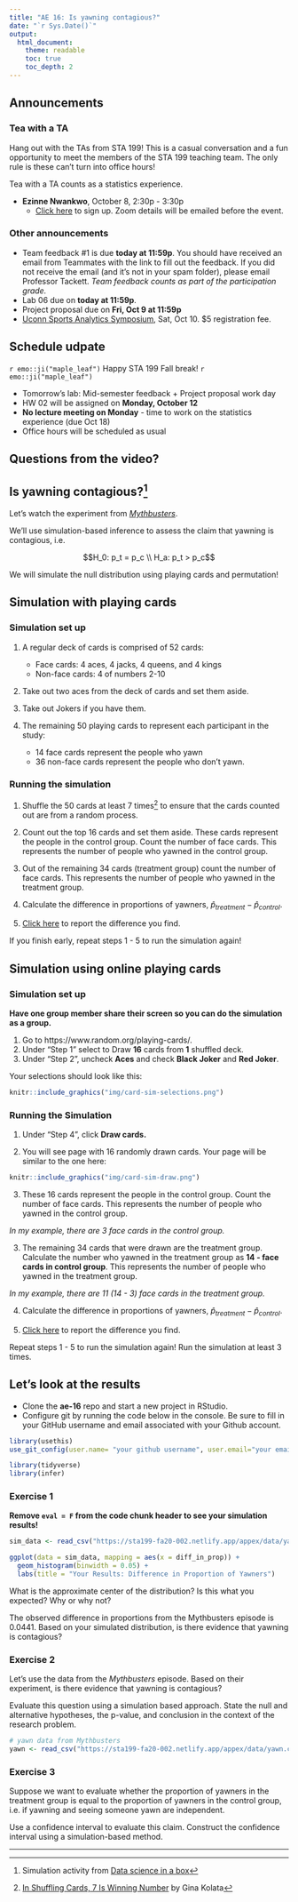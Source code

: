 ```yaml
---
title: "AE 16: Is yawning contagious?"
date: "`r Sys.Date()`"
output: 
  html_document:
    theme: readable
    toc: true
    toc_depth: 2
---
```


## Announcements 

### Tea with a TA 

Hang out with the TAs from STA 199! This is a casual conversation and a fun opportunity to meet the members of the STA 199 teaching team. The only rule is these can't turn into office hours! 

Tea with a TA counts as a statistics experience.

- **Ezinne Nwankwo**, October 8, 2:30p - 3:30p
  - [Click here](https://forms.gle/EPdQBFigj93JYTET7) to sign up. Zoom details will be emailed before the event.

### Other announcements

- Team feedback #1 is due **today at 11:59p**. You should have received an email from Teammates with the link to fill out the feedback. If you did not receive the email (and it's not in your spam folder), please email Professor Tackett. *Team feedback counts as part of the participation grade.*
- Lab 06 due on **today at 11:59p**.
- Project proposal due on **Fri, Oct 9 at 11:59p**
- [Uconn Sports Analytics Symposium](https://statds.org/events/ucsas2020/index.html), Sat, Oct 10. $5 registration fee.

## Schedule udpate 

`r emo::ji("maple_leaf")` Happy STA 199 Fall break! `r emo::ji("maple_leaf")`

- Tomorrow's lab: Mid-semester feedback + Project proposal work day
- HW 02 will be assigned on **Monday, October 12**
- **No lecture meeting on Monday** - time to work on the statistics experience (due Oct 18)
- Office hours will be scheduled as usual

## Questions from the video? 

## Is yawning contagious?[^ds]

Let's watch the experiment from [*Mythbusters*](https://www.discovery.com/tv-shows/mythbusters/videos/is-yawning-contagious-2). 

We'll use simulation-based inference to assess the claim that yawning is contagious, i.e. 

$$H_0: p_t = p_c \\
H_a: p_t > p_c$$

We will simulate the null distribution using playing cards and permutation! 

## Simulation with playing cards 

### Simulation set up

1. A regular deck of cards is comprised of 52 cards: 
    - Face cards: 4 aces, 4 jacks, 4 queens, and 4 kings
    - Non-face cards: 4 of numbers 2-10

2. Take out two aces from the deck of cards and set them aside.

3. Take out Jokers if you have them.

4. The remaining 50 playing cards to represent each participant in the study:
    - 14 face cards represent the people who yawn
    - 36 non-face cards represent the people who don't yawn.

### Running the simulation 

1. Shuffle the 50 cards at least 7 times[^1] to ensure that the cards counted out are from a random process.

2. Count out the top 16 cards and set them aside. These cards represent the people in the control group. Count the number of face cards. This represents the number of people who yawned in the control group. 

3. Out of the remaining 34 cards (treatment group) count the number of face cards. This represents the number of people who yawned in the treatment group. 

4. Calculate the difference in proportions of yawners, $\hat{p}_{treatment} - \hat{p}_{control}$. 

5. [Click here](https://forms.gle/RPvcghskHcY4wsjNA) to report the difference you find.

If you finish early, repeat steps 1 - 5 to run the simulation again! 

## Simulation using online playing cards 

### Simulation set up

**Have one group member share their screen so you can do the simulation as a group.**

1. Go to https://www.random.org/playing-cards/. 
2. Under "Step 1" select to Draw **16** cards from **1** shuffled deck. 
3. Under "Step 2", uncheck **Aces** and check **Black Joker** and **Red Joker**.

Your selections should look like this: 

```r
knitr::include_graphics("img/card-sim-selections.png")
```


### Running the Simulation

1. Under "Step 4", click **Draw cards.**

2. You will see page with 16 randomly drawn cards. Your page will be similar to the one here: 

```r
knitr::include_graphics("img/card-sim-draw.png")
```

3.  These 16 cards represent the people in the control group. Count the number of face cards. This represents the number of people who yawned in the control group. 

  *In my example, there are 3 face cards in the control group.*

3. The remaining 34 cards that were drawn are the treatment group. Calculate the number who yawned in the treatment group as **14 - face cards in control group**. This represents the number of people who yawned in the treatment group.
  
  *In my example, there are 11 (14 - 3) face cards in the treatment group.*

4. Calculate the difference in proportions of yawners, $\hat{p}_{treatment} - \hat{p}_{control}$. 

5. [Click here](https://forms.gle/RPvcghskHcY4wsjNA) to report the difference you find.

Repeat steps 1 - 5 to run the simulation again! Run the simulation at least 3 times.


## Let's look at the results 

- Clone the **ae-16** repo and start a new project in RStudio. 
- Configure git by running the code below in the console. Be sure to fill in your GitHub username and email associated with your Github account. 

```r
library(usethis)
use_git_config(user.name= "your github username", user.email="your email")
```

```r
library(tidyverse)
library(infer)
```


### Exercise 1

**Remove `eval = F` from the code chunk header to see your simulation results!**

```r
sim_data <- read_csv("https://sta199-fa20-002.netlify.app/appex/data/yawn-sim.csv")
```

```r
ggplot(data = sim_data, mapping = aes(x = diff_in_prop)) +
  geom_histogram(binwidth = 0.05) + 
  labs(title = "Your Results: Difference in Proportion of Yawners")
```

What is the approximate center of the distribution? Is this what you expected? Why or why not?

The observed difference in proportions from the Mythbusters episode is 0.0441. Based on your simulated distribution, is there evidence that yawning is contagious? 

### Exercise 2 

Let's use the data from the *Mythbusters* episode. Based on their experiment, is there evidence that yawning is contagious? 

Evaluate this question using a simulation based approach. State the null and alternative hypotheses, the p-value, and conclusion in the context of the research problem.  

```r
# yawn data from Mythbusters
yawn <- read_csv("https://sta199-fa20-002.netlify.app/appex/data/yawn.csv")
```

### Exercise 3

Suppose we want to evaluate whether the proportion of yawners in the treatment group is equal to the proportion of yawners in the control group, i.e. if yawning and seeing someone yawn are independent.  

Use a confidence interval to evaluate this claim. Construct the confidence interval using a simulation-based method.

<hr>

[^1]: [ In Shuffling Cards, 7 Is Winning Number](http://www.dartmouth.edu/~chance/course/topics/winning_number.html) by Gina Kolata
[^ds]: Simulation activity from [Data science in a box](https://datasciencebox.org/)
